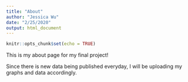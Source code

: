 ```yaml
---
title: "About"
author: "Jessica Wu"
date: "2/25/2020"
output: html_document
---
```


```r
knitr::opts_chunk$set(echo = TRUE)
```

This is my about page for my final project!

Since there is new data being published everyday, I will be uploading my graphs
and data accordingly.